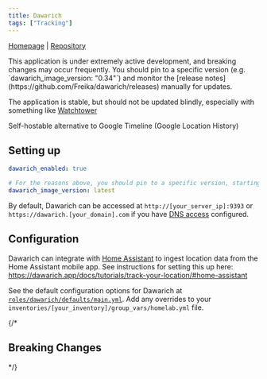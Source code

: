 ```yaml
---
title: Dawarich
tags: ["Tracking"]
---
```



[Homepage](https://dawarich.app/) |
[Repository](https://github.com/Freika/dawarich)

<Tags tags={frontmatter.tags} />

<Aside type="caution">
	This application is under extremely active development, and breaking changes may occur frequently.
  You should pin to a specific version (e.g. `dawarich_image_version: "0.34"`) and monitor the [release notes](https://github.com/Freika/dawarich/releases) manually for updates.

  The application is stable, but should not be updated blindly, especially with something like [Watchtower](../watchtower)
</Aside>

Self-hostable alternative to Google Timeline (Google Location History) 

## Setting up

```yaml title="inventories/homelab/group_vars/homelab.yml"
dawarich_enabled: true

# For the reasons above, you should pin to a specific version, starting with whatever the latest is at the time of installation.
dawarich_image_version: latest
```

By default, Dawarich can be accessed at `http://[your_server_ip]:9393` or `https://dawarich.[your_domain].com` if you have [DNS access](../guides/dns-access) configured.

## Configuration

Dawarich can integrate with [Home Assistant](./homeassistant) to ingest location data from the Home Assistant mobile app.
See instructions for setting this up here: https://dawarich.app/docs/tutorials/track-your-location/#home-assistant

See the default configuration options for Dawarich at [`roles/dawarich/defaults/main.yml`](https://github.com/Dylancyclone/ansible-homelab-orchestration/blob/main/roles/dawarich/defaults/main.yml).
Add any overrides to your `inventories/[your_inventory]/group_vars/homelab.yml` file.

{/* 

## Breaking Changes

*/}
